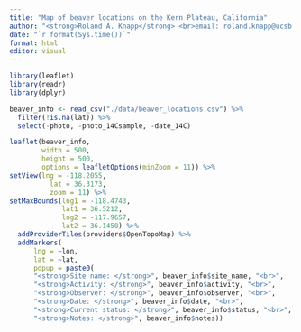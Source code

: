 ```yaml
---
title: "Map of beaver locations on the Kern Plateau, California"
author: "<strong>Roland A. Knapp</strong> <br>email: roland.knapp@ucsb.edu <br> GitHub: <https://github.com/rolandknapp>"
date: "`r format(Sys.time())`"
format: html
editor: visual
---
```


```r
library(leaflet)
library(readr)
library(dplyr)
```

```r
beaver_info <- read_csv("./data/beaver_locations.csv") %>% 
  filter(!is.na(lat)) %>% 
  select(-photo, -photo_14Csample, -date_14C)
```

```r
leaflet(beaver_info, 
        width = 500, 
        height = 500,
        options = leafletOptions(minZoom = 11)) %>% 
setView(lng = -118.2055, 
          lat = 36.3173, 
          zoom = 11) %>% 
setMaxBounds(lng1 = -118.4743, 
             lat1 = 36.5212,
             lng2 = -117.9657, 
             lat2 = 36.1450) %>% 
  addProviderTiles(providers$OpenTopoMap) %>% 
  addMarkers(
      lng = ~lon,
      lat = ~lat, 
      popup = paste0(
      "<strong>Site name: </strong>", beaver_info$site_name, "<br>",
      "<strong>Activity: </strong>", beaver_info$activity, "<br>",
      "<strong>Observer: </strong>", beaver_info$observer, "<br>",
      "<strong>Date: </strong>", beaver_info$date, "<br>",
      "<strong>Current status: </strong>", beaver_info$status, "<br>",
      "<strong>Notes: </strong>", beaver_info$notes))
```
